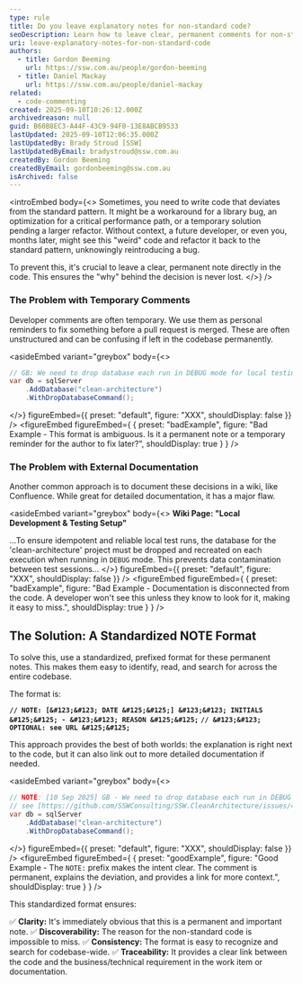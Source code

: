 ```yaml
---
type: rule
title: Do you leave explanatory notes for non-standard code?
seoDescription: Learn how to leave clear, permanent comments for non-standard code. This standard ensures future developers understand the reasoning behind specific implementations, preventing accidental bugs.
uri: leave-explanatory-notes-for-non-standard-code
authors:
  - title: Gordon Beeming
    url: https://ssw.com.au/people/gordon-beeming
  - title: Daniel Mackay
    url: https://ssw.com.au/people/daniel-mackay
related:
  - code-commenting
created: 2025-09-10T10:26:12.000Z
archivedreason: null
guid: B60B8EC3-A44F-43C9-94F0-13E8ABCB9533
lastUpdated: 2025-09-10T12:06:35.000Z
lastUpdatedBy: Brady Stroud [SSW]
lastUpdatedByEmail: bradystroud@ssw.com.au
createdBy: Gordon Beeming
createdByEmail: gordonbeeming@ssw.com.au
isArchived: false
---
```


<introEmbed
  body={<>
Sometimes, you need to write code that deviates from the standard pattern. It might be a workaround for a library bug, an optimization for a critical performance path, or a temporary solution pending a larger refactor. Without context, a future developer, or even you, months later, might see this "weird" code and refactor it back to the standard pattern, unknowingly reintroducing a bug.

To prevent this, it's crucial to leave a clear, permanent note directly in the code. This ensures the "why" behind the decision is never lost.
  </>}
/>
### The Problem with Temporary Comments

Developer comments are often temporary. We use them as personal reminders to fix something before a pull request is merged. These are often unstructured and can be confusing if left in the codebase permanently.


<asideEmbed
  variant="greybox"
  body={<>
    
```csharp
// GB: We need to drop database each run in DEBUG mode for local testing
var db = sqlServer
    .AddDatabase("clean-architecture")
    .WithDropDatabaseCommand();
```

  </>}
  figureEmbed={{
    preset: "default",
    figure: "XXX",
    shouldDisplay: false
  }}
/>
<figureEmbed figureEmbed={ {
  preset: "badExample",
  figure: "Bad Example - This format is ambiguous. Is it a permanent note or a temporary reminder for the author to fix later?",
  shouldDisplay: true
} } />


### The Problem with External Documentation

Another common approach is to document these decisions in a wiki, like Confluence. While great for detailed documentation, it has a major flaw.


<asideEmbed
  variant="greybox"
  body={<>
    **Wiki Page: "Local Development & Testing Setup"**

...To ensure idempotent and reliable local test runs, the database for the 'clean-architecture' project must be dropped and recreated on each execution when running in `DEBUG` mode. This prevents data contamination between test sessions...
  </>}
  figureEmbed={{
    preset: "default",
    figure: "XXX",
    shouldDisplay: false
  }}
/>
<figureEmbed figureEmbed={ {
  preset: "badExample",
  figure: "Bad Example - Documentation is disconnected from the code. A developer won't see this unless they know to look for it, making it easy to miss.",
  shouldDisplay: true
} } />


## The Solution: A Standardized NOTE Format

To solve this, use a standardized, prefixed format for these permanent notes. This makes them easy to identify, read, and search for across the entire codebase.

The format is:

**`// NOTE: [&#123;&#123; DATE &#125;&#125;] &#123;&#123; INITIALS &#125;&#125; - &#123;&#123; REASON &#125;&#125;`**
**`// &#123;&#123; OPTIONAL: see URL &#125;&#125;`**

This approach provides the best of both worlds: the explanation is right next to the code, but it can also link out to more detailed documentation if needed.


<asideEmbed
  variant="greybox"
  body={<>
    
```csharp
// NOTE: [10 Sep 2025] GB - We need to drop database each run in DEBUG mode for local testing
// see [https://github.com/SSWConsulting/SSW.CleanArchitecture/issues/421](https://github.com/SSWConsulting/SSW.CleanArchitecture/issues/421)
var db = sqlServer
    .AddDatabase("clean-architecture")
    .WithDropDatabaseCommand();
```

  </>}
  figureEmbed={{
    preset: "default",
    figure: "XXX",
    shouldDisplay: false
  }}
/>
<figureEmbed figureEmbed={ {
  preset: "goodExample",
  figure: "Good Example - The `NOTE:` prefix makes the intent clear. The comment is permanent, explains the deviation, and provides a link for more context.",
  shouldDisplay: true
} } />


This standardized format ensures:

✅ **Clarity:** It's immediately obvious that this is a permanent and important note.
✅ **Discoverability:** The reason for the non-standard code is impossible to miss.
✅ **Consistency:** The format is easy to recognize and search for codebase-wide.
✅ **Traceability:** It provides a clear link between the code and the business/technical requirement in the work item or documentation.
